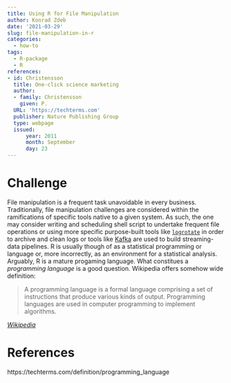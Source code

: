 ```yaml
---
title: Using R for File Manipulation
author: Konrad Zdeb
date: '2021-03-29'
slug: file-manipulation-in-r
categories:
  - how-to
tags:
  - R-package
  - R
references:
- id: Christensson
  title: One-click science marketing
  author:
  - family: Christensson
    given: P.
  URL: 'https://techterms.com'
  publisher: Nature Publishing Group
  type: webpage
  issued:
      year: 2011
      month: September
      day: 23
---
```


# Challenge

File manipulation is a frequent task unavoidable in every business. Traditionally, file manipulation challenges are considered within the ramifications of specific tools native to a given system. As such, the one may consider writing and scheduling shell script to undertake frequent file operations or using more specific purpose-built tools like [`logrotate`](https://linux.die.net/man/8/logrotate) in order to archive and clean logs or tools like [Kafka](https://kafka.apache.org/20/documentation.html) are used to build streaming-data pipelines. R is usually though of as a statistical programming or language or, more incorrectly, as an environment for a statistical analysis. Arguably, R is a mature progaming language. What constitues a *programming language* is a good question. Wikipedia offers somehow wide definition:

> A programming language is a formal language comprising a set of instructions that produce various kinds of output. Programming languages are used in computer programming to implement algorithms.

[*Wikipedia*](https://en.wikipedia.org/wiki/Programming_language)

# References

https://techterms.com/definition/programming_language
